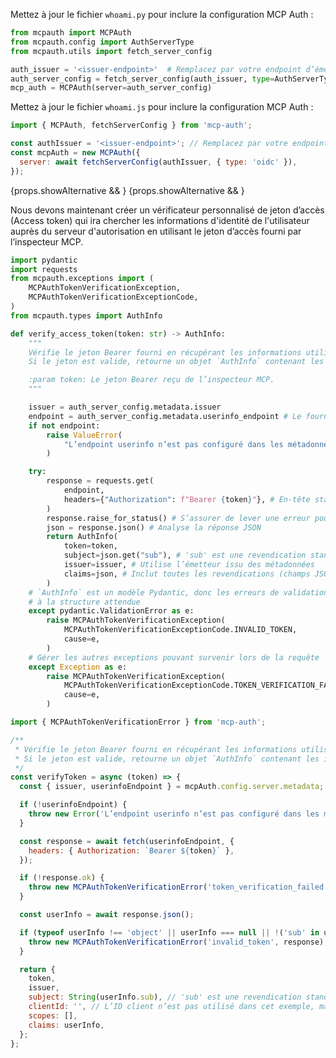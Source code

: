 

<Tabs groupId="sdk">

<TabItem value="python" label="Python">

Mettez à jour le fichier `whoami.py` pour inclure la configuration MCP Auth :

```python
from mcpauth import MCPAuth
from mcpauth.config import AuthServerType
from mcpauth.utils import fetch_server_config

auth_issuer = '<issuer-endpoint>'  # Remplacez par votre endpoint d’émetteur
auth_server_config = fetch_server_config(auth_issuer, type=AuthServerType.OIDC)
mcp_auth = MCPAuth(server=auth_server_config)
```

</TabItem>
<TabItem value="node" label="Node.js">

Mettez à jour le fichier `whoami.js` pour inclure la configuration MCP Auth :

```js
import { MCPAuth, fetchServerConfig } from 'mcp-auth';

const authIssuer = '<issuer-endpoint>'; // Remplacez par votre endpoint d’émetteur
const mcpAuth = new MCPAuth({
  server: await fetchServerConfig(authIssuer, { type: 'oidc' }),
});
```

</TabItem>
</Tabs>

{props.showAlternative && <MalformedMetadataTranspilation />}
{props.showAlternative && <ManualMetadataFetching oidc />}

Nous devons maintenant créer un vérificateur personnalisé de jeton d’accès (Access token) qui ira chercher les informations d'identité de l'utilisateur auprès du serveur d'autorisation en utilisant le jeton d’accès fourni par l’inspecteur MCP.

<Tabs groupId="sdk">
<TabItem value="python" label="Python">

```python
import pydantic
import requests
from mcpauth.exceptions import (
    MCPAuthTokenVerificationException,
    MCPAuthTokenVerificationExceptionCode,
)
from mcpauth.types import AuthInfo

def verify_access_token(token: str) -> AuthInfo:
    """
    Vérifie le jeton Bearer fourni en récupérant les informations utilisateur depuis le serveur d'autorisation.
    Si le jeton est valide, retourne un objet `AuthInfo` contenant les informations de l'utilisateur.

    :param token: Le jeton Bearer reçu de l’inspecteur MCP.
    """

    issuer = auth_server_config.metadata.issuer
    endpoint = auth_server_config.metadata.userinfo_endpoint # Le fournisseur doit supporter l’endpoint userinfo
    if not endpoint:
        raise ValueError(
            "L’endpoint userinfo n’est pas configuré dans les métadonnées du serveur d’authentification."
        )

    try:
        response = requests.get(
            endpoint,
            headers={"Authorization": f"Bearer {token}"}, # En-tête standard Bearer token
        )
        response.raise_for_status() # S’assurer de lever une erreur pour les erreurs HTTP
        json = response.json() # Analyse la réponse JSON
        return AuthInfo(
            token=token,
            subject=json.get("sub"), # 'sub' est une revendication standard pour le sujet (ID utilisateur)
            issuer=issuer, # Utilise l’émetteur issu des métadonnées
            claims=json, # Inclut toutes les revendications (champs JSON) retournées par l’endpoint userinfo
        )
    # `AuthInfo` est un modèle Pydantic, donc les erreurs de validation signifient généralement que la réponse ne correspond pas
    # à la structure attendue
    except pydantic.ValidationError as e:
        raise MCPAuthTokenVerificationException(
            MCPAuthTokenVerificationExceptionCode.INVALID_TOKEN,
            cause=e,
        )
    # Gérer les autres exceptions pouvant survenir lors de la requête
    except Exception as e:
        raise MCPAuthTokenVerificationException(
            MCPAuthTokenVerificationExceptionCode.TOKEN_VERIFICATION_FAILED,
            cause=e,
        )
```

</TabItem>
<TabItem value="node" label="Node.js">

```js
import { MCPAuthTokenVerificationError } from 'mcp-auth';

/**
 * Vérifie le jeton Bearer fourni en récupérant les informations utilisateur depuis le serveur d'autorisation.
 * Si le jeton est valide, retourne un objet `AuthInfo` contenant les informations de l'utilisateur.
 */
const verifyToken = async (token) => {
  const { issuer, userinfoEndpoint } = mcpAuth.config.server.metadata;

  if (!userinfoEndpoint) {
    throw new Error('L’endpoint userinfo n’est pas configuré dans les métadonnées du serveur');
  }

  const response = await fetch(userinfoEndpoint, {
    headers: { Authorization: `Bearer ${token}` },
  });

  if (!response.ok) {
    throw new MCPAuthTokenVerificationError('token_verification_failed', response);
  }

  const userInfo = await response.json();

  if (typeof userInfo !== 'object' || userInfo === null || !('sub' in userInfo)) {
    throw new MCPAuthTokenVerificationError('invalid_token', response);
  }

  return {
    token,
    issuer,
    subject: String(userInfo.sub), // 'sub' est une revendication standard pour le sujet (ID utilisateur)
    clientId: '', // L’ID client n’est pas utilisé dans cet exemple, mais peut être défini si besoin
    scopes: [],
    claims: userInfo,
  };
};
```

</TabItem>
</Tabs>
